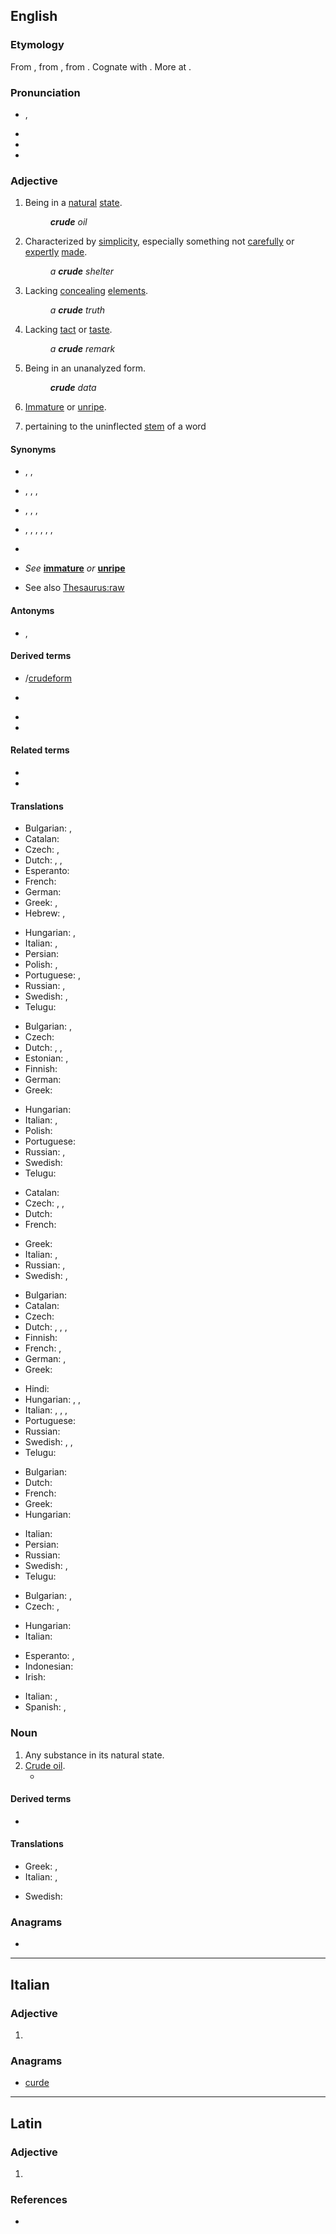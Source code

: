 ==English==
{{wikipedia|dab=crude}}

===Etymology===
From {{etyl|enm|en}} {{m|enm|crude}}, from {{etyl|la|en}} {{m|la|crūdus||raw, bloody, uncooked, undigested, crude}}, from {{etyl|ine-pro|en}} {{m|ine-pro|*krewh₂-||raw meat, fresh blood}}. Cognate with {{cog|ang|hrēaw||raw, uncooked}}. More at {{l|en|raw}}.

===Pronunciation===
* {{enPR|kro͞od}}, {{IPA|/kɹuːd/|lang=en}}
* {{audio|En-us-crude.ogg|Audio (US)|lang=en}}
* {{rhymes|uːd|lang=en}}
* {{homophones|crewed|lang=en}}

===Adjective===
{{en-adj|er}}

# Being in a [[natural]] [[state]].
#: '''''crude''' oil''
# Characterized by [[simplicity]], especially something not [[carefully]] or [[expertly]] [[made]].
#: ''a '''crude''' shelter''
# Lacking [[concealing]] [[elements]].
#: ''a '''crude''' truth''
# Lacking [[tact]] or [[taste]].
#: ''a '''crude''' remark''
# {{lb|en|statistics}} Being in an unanalyzed form.
#: '''''crude''' data''
# {{lb|en|archaic}} [[immature|Immature]] or [[unripe]].
# {{lb|en|grammar}} pertaining to the uninflected [[stem]] of a word

====Synonyms====
* {{sense|being in a natural state}} {{l|en|raw}}, {{l|en|unrefined}}, {{l|en|unprocessed}}
* {{sense|characterized by simplicity}} {{l|en|primitive}}, {{l|en|rough}}, {{l|en|rude}}, {{l|en|rudimentary}}
* {{sense|lacking concealing elements}} {{l|en|obvious}}, {{l|en|plain}}, {{l|en|unadorned}}, {{l|en|undisguised}}
* {{sense|lacking tact or taste}} {{l|en|blunt}}, {{l|en|coarse}}, {{l|en|earthy}}, {{l|en|gross}}, {{l|en|stark}}, {{l|en|uncultivated}}, {{l|en|vulgar}}
* {{sense|statistics: in an unanalyzed form}} {{l|en|raw}}
* {{sense|archaic: immature or unripe}} ''See'' '''[[immature]]''' ''or'' '''[[unripe]]'''
* See also [[Thesaurus:raw]]

====Antonyms====
* {{sense|being in a natural state}} {{l|en|refined}}, {{l|en|processed}}

====Derived terms====
{{der-top}}
* {{l|en|crude form}}/[[crudeform]]
* {{l|en|crude material}}
{{der-mid}}
* {{l|en|crude oil}}
* {{l|en|crudeness}}
{{der-bottom}}

====Related terms====
* {{l|en|cruel}}
* {{l|en|cruelty}}

====Translations====
{{trans-top|being in a natural state}}
* Bulgarian: {{t+|bg|суров}}, {{t+|bg|необработен}}
* Catalan: {{t|ca|cru}}
* Czech: {{t+|cs|surový|m}}, {{t+|cs|syrový|m}}
* Dutch: {{t+|nl|ruw}}, {{t+|nl|onbewerkt}}, {{t|nl|ongeraffineerd}}
* Esperanto: {{t|eo|kruda}}
* French: {{t+|fr|cru}}
* German: {{t+|de|roh}}
* Greek: {{t+|el|ακατέργαστος|m}}, {{t+|el|ανεπεξέργαστος|m}}
* Hebrew: {{t|he|גולמי|m|tr=golmy}}, {{t|he|גולמית|f|tr=golmyt}}
{{trans-mid}}
* Hungarian: {{t+|hu|nyers}}, {{t|hu|finomítatlan}}
* Italian: {{t+|it|greggio|m}}, {{t+|it|grezzo}}
* Persian: {{t+|fa|خام|tr=xâm}}
* Polish: {{t+|pl|surowy}}, {{t|pl|nieoczyszczony}}
* Portuguese: {{t+|pt|cru}}, {{t+|pt|bruto}}
* Russian: {{t+|ru|необработанный|m}}, {{t+|ru|сырой|m}}
* Swedish: {{t+|sv|rå}}, {{t+|sv|grov}}
* Telugu: {{t+|te|ముడి}}
{{trans-bottom}}

{{trans-top|characterized by simplicity}}
* Bulgarian: {{t+|bg|прост}}, {{t+|bg|груб}}
* Czech: {{t+|cs|prostý}}
* Dutch: {{t|nl|onafgewerkt}}, {{t+|nl|rudimentair}}, {{t+|nl|primitief}}
* Estonian: {{t|et|rohmakas}}, {{t|et|tahumatu}}
* Finnish: {{t+|fi|yksinkertainen}}
* German: {{t|de|unfertig}}
* Greek: {{t+|el|αδρός}}
{{trans-mid}}
* Hungarian: {{t+|hu|kezdetleges}}
* Italian: {{t+|it|rustico}}, {{t+|it|raffazzonato}}
* Polish: {{t+|pl|prymitywny}}
* Portuguese: {{t+|pt|rústico}}
* Russian: {{t+|ru|простенький|m}}, {{t+|ru|примитивный|m}}
* Swedish: {{t+|sv|enkel}}
* Telugu: {{t+|te|ముతక}}
{{trans-bottom}}

{{trans-top|lacking concealing elements}}
* Catalan: {{t|ca|cru}}
* Czech: {{t+|cs|zřejmý}}, {{t|cs|evidentní}}, {{t+|cs|jasný}}
* Dutch: {{t+|nl|naakt}}
* French: {{t+|fr|cru}}
{{trans-mid}}
* Greek: {{t+|el|χονδροειδής}}
* Italian: {{t+|it|ovvio}}, {{t+|it|crudo}}
* Russian: {{t+|ru|явный|m}}, {{t+|ru|неприкрытый|m}}
* Swedish: {{t+|sv|ohöljd}}, {{t+|sv|oförblommerad}}
{{trans-bottom}}

{{trans-top|lacking tact or taste}}
* Bulgarian: {{t+|bg|груб}}
* Catalan: {{t|ca|groller}}
* Czech: {{t|cs|neomalený|m}}
* Dutch: {{t+|nl|ruw}}, {{t+|nl|grof}}, {{t+|nl|smakeloos}}, {{t+|nl|vulgair}}
* Finnish: {{t+|fi|karkea}}
* French: {{t+|fr|vulgaire|m|f}}, {{t+|fr|cru}}
* German: {{t+|de|roh}}, {{t+|de|grob}}
* Greek: {{t+|el|άξεστος|m}}
{{trans-mid}}
* Hindi: {{t|hi|सड़कछाप}}
* Hungarian: {{t+|hu|durva}}, {{t+|hu|faragatlan}}, {{t+|hu|nyers}}
* Italian: {{t+|it|volgare|m|f}}, {{t+|it|crudo}}, {{t+|it|semplice}}, {{t+|it|grezzo}}
* Portuguese: {{t+|pt|bruto}}
* Russian: {{t+|ru|гру́бый}}
* Swedish: {{t+|sv|grov}}, {{t+|sv|plump}}, {{t|sv|oborstad}}
* Telugu: {{t+|te|నాటు}}
{{trans-bottom}}

{{trans-top|statistics: in an unanalyzed form}}
* Bulgarian: {{t+|bg|суров}}
* Dutch: {{t+|nl|ruw}}
* French: {{t+|fr|brut}}
* Greek: {{t+|el|ανεπεξέργαστος|m}}
* Hungarian: {{t+|hu|nyers}}
{{trans-mid}}
* Italian: {{t+|it|raffazzonato}}
* Persian: {{t+|fa|خام|tr=xâm}}
* Russian: {{t+|ru|необрабо́танный}}
* Swedish: {{t|sv|obearbetad}}, {{t+|sv|rå}}
* Telugu: {{t+|te|ముడి}}
{{trans-bottom}}

{{trans-top|immature or unripe (see [[immature]] or [[unripe]])}}
* Bulgarian: {{t+|bg|незрял}}, {{t+|bg|неузрял}}
* Czech: {{t|cs|nedozrálý|m}}, {{t|cs|nezralý|m}}
{{trans-mid}}
* Hungarian: {{t+|hu|éretlen}}
* Italian: {{t+|it|acerbo}}
{{trans-bottom}}

{{checktrans-top}}
* Esperanto: {{t-check|eo|kruda petrolo}}, {{t-check|eo|nafto}}
* Indonesian: {{t+check|id|mentah}}
* Irish: {{t-check|ga|amhlabhrach}} {{qualifier|of speech}}
{{trans-mid}}
* Italian: {{qualifier|1,2}} {{t-check|it|greggio, grezzo}}, {{qualifier|3,4}} {{t+check|it|crudo}}
* Spanish: {{qualifier|1}} {{t+check|es|crudo}}, {{qualifier|2}} {{t-check|es|rudimentario}}
{{trans-bottom}}

===Noun===
{{en-noun}}

# Any substance in its natural state.
# [[crude oil|Crude oil]].
#* {{quote-magazine|date=2013-08-03|volume=408|issue=8847|magazine={{w|The Economist}}
|title=[http://www.economist.com/news/leaders/21582516-worlds-thirst-oil-could-be-nearing-peak-bad-news-producers-excellent Yesterday’s fuel]
|passage=The dawn of the oil age was fairly recent. Although the stuff was used to waterproof boats in the Middle East 6,000 years ago, extracting it in earnest began only in 1859 after an oil strike in Pennsylvania. The first barrels of '''crude''' fetched $18 (around $450 at today’s prices).}}

====Derived terms====
* {{l|en|syncrude}}

====Translations====
{{trans-top|any substance in its natural state}}
* Greek: {{t+|el|ακατέργαστος|m}}, {{t+|el|αργός|m}}
* Italian: {{t+|it|greggio|m}}, {{t+|it|grezzo|m}}
{{trans-mid}}
* Swedish: {{t|sv|råämne|n}}
{{trans-bottom}}

{{trans-see|crude oil}}

===Anagrams===
* {{anagrams|en|cured}}

----

==Italian==

===Adjective===
{{head|it|adjective form}}

# {{feminine plural of|crudo|lang=it}}

===Anagrams===
* [[curde#Italian|curde]]

----

==Latin==

===Adjective===
{{la-adj-form|crūde}}

# {{inflection of|crūdus||voc|m|s|lang=la}}

===References===
* {{R:du Cange}}